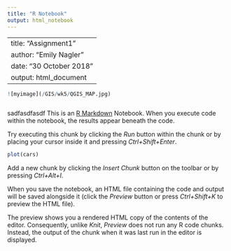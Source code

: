 ```yaml
---
title: "R Notebook"
output: html_notebook
---
```

---
title: "Assignment1"
author: "Emily Nagler"
date: "30 October 2018"
output: html_document
---


```r
![myimage](/GIS/wk5/QGIS_MAP.jpg)
```


```r

```


sadfasdfasdf
This is an [R Markdown](http://rmarkdown.rstudio.com) Notebook. When you execute code within the notebook, the results appear beneath the code. 

Try executing this chunk by clicking the *Run* button within the chunk or by placing your cursor inside it and pressing *Ctrl+Shift+Enter*. 

```r
plot(cars)
```

Add a new chunk by clicking the *Insert Chunk* button on the toolbar or by pressing *Ctrl+Alt+I*.

When you save the notebook, an HTML file containing the code and output will be saved alongside it (click the *Preview* button or press *Ctrl+Shift+K* to preview the HTML file).

The preview shows you a rendered HTML copy of the contents of the editor. Consequently, unlike *Knit*, *Preview* does not run any R code chunks. Instead, the output of the chunk when it was last run in the editor is displayed.
